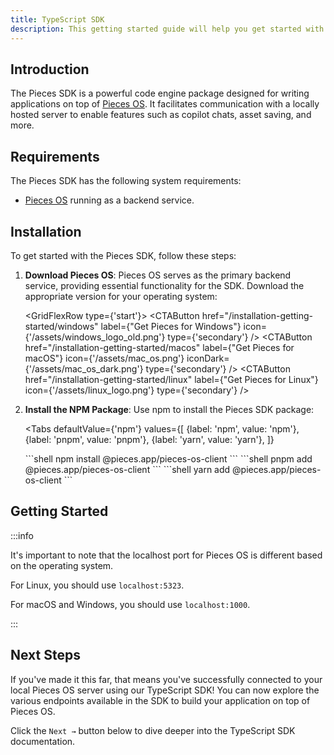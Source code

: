 ```yaml
---
title: TypeScript SDK
description: This getting started guide will help you get started with the Pieces for Developers TypeScript SDK.
---
```



## Introduction
The Pieces SDK is a powerful code engine package designed for writing applications on top of [Pieces OS](/installation-getting-started/what-am-i-installing). It facilitates communication with a locally hosted server to enable features such as copilot chats, asset saving, and more.

## Requirements
The Pieces SDK has the following system requirements:

- [Pieces OS](/installation-getting-started/what-am-i-installing) running as a backend service.

## Installation
To get started with the Pieces SDK, follow these steps:

1. **Download Pieces OS**: Pieces OS serves as the primary backend service, providing essential functionality for the SDK. Download the appropriate version for your operating system:

    <GridFlexRow type={'start'}>
      <CTAButton
      href="/installation-getting-started/windows"
      label={"Get Pieces for Windows"}
      icon={'/assets/windows_logo_old.png'}
      type={'secondary'}
      />
      <CTAButton
      href="/installation-getting-started/macos"
      label={"Get Pieces for macOS"}
      icon={'/assets/mac_os.png'}
      iconDark={'/assets/mac_os_dark.png'}
      type={'secondary'}
      />
      <CTAButton
      href="/installation-getting-started/linux"
      label={"Get Pieces for Linux"}
      icon={'/assets/linux_logo.png'}
      type={'secondary'}
      />
    </GridFlexRow>

2. **Install the NPM Package**: Use npm to install the Pieces SDK package:

    <Tabs
      defaultValue={'npm'}
      values={[
        {label: 'npm', value: 'npm'},
        {label: 'pnpm', value: 'pnpm'},
        {label: 'yarn', value: 'yarn'},
      ]}
    >
      <TabItem value="npm">
      ```shell
      npm install @pieces.app/pieces-os-client
      ```
      </TabItem>
      <TabItem value="pnpm">
      ```shell
      pnpm add @pieces.app/pieces-os-client
      ```
      </TabItem>
      <TabItem value="yarn">
      ```shell
      yarn add @pieces.app/pieces-os-client
      ```
      </TabItem>
    </Tabs>

## Getting Started

:::info

It's important to note that the localhost port for Pieces OS is different based on the operating system.

For Linux, you should use `localhost:5323`.

For macOS and Windows, you should use `localhost:1000`.

:::

## Next Steps

If you've made it this far, that means you've successfully connected to your local Pieces OS server using our TypeScript SDK! You can now explore the various endpoints available in the SDK to build your application on top of Pieces OS.

Click the `Next →` button below to dive deeper into the TypeScript SDK documentation.
